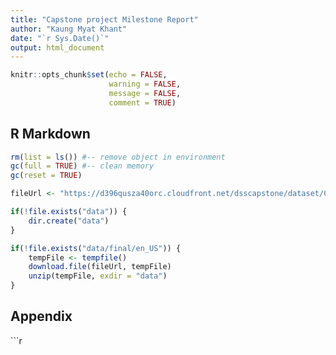 ```yaml
---
title: "Capstone project Milestone Report"
author: "Kaung Myat Khant"
date: "`r Sys.Date()`"
output: html_document
---
```


```r
knitr::opts_chunk$set(echo = FALSE,
                      warning = FALSE,
                      message = FALSE,
                      comment = TRUE)
```

## R Markdown  

```r
rm(list = ls()) #-- remove object in environment
gc(full = TRUE) #-- clean memory
gc(reset = TRUE)
```


```r
fileUrl <- "https://d396qusza40orc.cloudfront.net/dsscapstone/dataset/Coursera-SwiftKey.zip"

if(!file.exists("data")) {
    dir.create("data")
}

if(!file.exists("data/final/en_US")) {
    tempFile <- tempfile()
    download.file(fileUrl, tempFile)
    unzip(tempFile, exdir = "data")
}
```


## Appendix

```r
